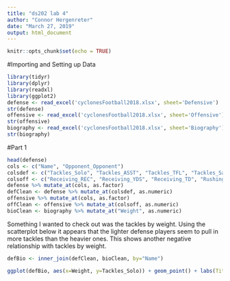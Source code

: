 ```yaml
---
title: "ds202 lab 4"
author: "Connor Hergenreter"
date: "March 27, 2019"
output: html_document
---
```


```r
knitr::opts_chunk$set(echo = TRUE)
```

#Importing and Setting up Data

```r
library(tidyr)
library(dplyr)
library(readxl)
library(ggplot2)
defense <- read_excel('cyclonesFootball2018.xlsx', sheet='Defensive')
str(defense)
offensive <- read_excel('cyclonesFootball2018.xlsx', sheet='Offensive')
str(offensive)
biography <- read_excel('cyclonesFootball2018.xlsx', sheet='Biography')
str(biography)
```

#Part 1

```r
head(defense)
cols <- c("Name", "Opponent_Opponent")
colsdef <- c("Tackles_Solo", "Tackles_ASST", "Tackles_TFL", "Tackles_Sack", "Turnover_FF", "Turnover_FR", "Turnover_INT", "Pass_QBH", "Pass_PB")
colsoff <- c("Receiving_REC", "Receiving_YDS", "Receiving_TD", "Rushing_ATT", "Rushing_YDS", "Rushing_TD", "Passing_CMP-ATT", "Passing_YDS", "Passing_TD", "Passing_INT")
defense %>% mutate_at(cols, as.factor)
defClean <- defense %>% mutate_at(colsdef, as.numeric)
offensive %>% mutate_at(cols, as.factor)
offClean <- offensive %>% mutate_at(colsoff, as.numeric)
bioClean <- biography %>% mutate_at("Weight", as.numeric)
```

Something I wanted to check out was the tackles by weight. Using the scatterplot below it appears that the lighter defense players seem to pull in more tackles than the heavier ones. This shows another negative relationship with tackles by weight.

```r
defBio <- inner_join(defClean, bioClean, by="Name")

ggplot(defBio, aes(x=Weight, y=Tackles_Solo)) + geom_point() + labs(Title="Solo Tackles by Weight", x="Weight", y="Solo Tackles")
```